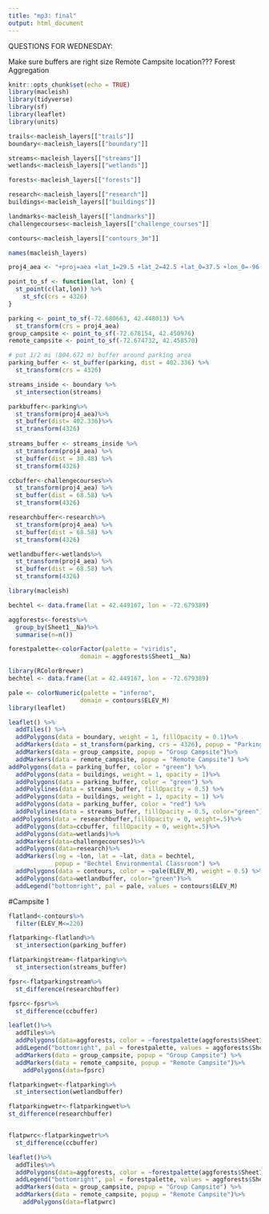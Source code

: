 ```yaml
---
title: "mp3: final"
output: html_document
---
```

QUESTIONS FOR WEDNESDAY:

Make sure buffers are right size
Remote Campsite location???
Forest Aggregation

```r
knitr::opts_chunk$set(echo = TRUE)
library(macleish)
library(tidyverse)
library(sf)
library(leaflet)
library(units)
```

```r
trails<-macleish_layers[["trails"]]
boundary<-macleish_layers[["boundary"]]

streams<-macleish_layers[["streams"]]
wetlands<-macleish_layers[["wetlands"]]

forests<-macleish_layers[["forests"]]

research<-macleish_layers[["research"]]
buildings<-macleish_layers[["buildings"]]

landmarks<-macleish_layers[["landmarks"]]
challengecourses<-macleish_layers[["challenge_courses"]]

contours<-macleish_layers[["contours_3m"]]

names(macleish_layers)
```

```r
proj4_aea <- "+proj=aea +lat_1=29.5 +lat_2=42.5 +lat_0=37.5 +lon_0=-96 +x_0=0 +y_0=0 +ellps=GRS80 +datum=NAD83 +units=m +no_defs"

point_to_sf <- function(lat, lon) {
  st_point(c(lat,lon)) %>%
    st_sfc(crs = 4326)
}

parking <- point_to_sf(-72.680663, 42.448013) %>%
  st_transform(crs = proj4_aea)
group_campsite <- point_to_sf(-72.678154, 42.450976)
remote_campsite <- point_to_sf(-72.674732, 42.458570)

# put 1/2 mi (804.672 m) buffer around parking area
parking_buffer <- st_buffer(parking, dist = 402.336) %>%
  st_transform(crs = 4326)

streams_inside <- boundary %>%
  st_intersection(streams)

parkbuffer<-parking%>%
  st_transform(proj4_aea)%>%
  st_buffer(dist= 402.336)%>%
  st_transform(4326)
  
streams_buffer <- streams_inside %>%
  st_transform(proj4_aea) %>%
  st_buffer(dist = 30.48) %>%
  st_transform(4326)

ccbuffer<-challengecourses%>%
  st_transform(proj4_aea) %>%
  st_buffer(dist = 68.58) %>%
  st_transform(4326)

researchbuffer<-research%>%
  st_transform(proj4_aea) %>%
  st_buffer(dist = 68.58) %>%
  st_transform(4326)

wetlandbuffer<-wetlands%>%
  st_transform(proj4_aea) %>%
  st_buffer(dist = 68.58) %>%
  st_transform(4326)
```

```r
library(macleish)

bechtel <- data.frame(lat = 42.449167, lon = -72.679389)

aggforests<-forests%>%
  group_by(Sheet1__Na)%>%
  summarise(n=n())

forestpalette<-colorFactor(palette = "viridis",
                    domain = aggforests$Sheet1__Na)

library(RColorBrewer)
bechtel <- data.frame(lat = 42.449167, lon = -72.679389)

pale <- colorNumeric(palette = "inferno",
                    domain = contours$ELEV_M)
library(leaflet)

leaflet() %>%
  addTiles() %>%
  addPolygons(data = boundary, weight = 1, fillOpacity = 0.1)%>%
  addMarkers(data = st_transform(parking, crs = 4326), popup = "Parking") %>%
  addMarkers(data = group_campsite, popup = "Group Campsite")%>%
  addMarkers(data = remote_campsite, popup = "Remote Campsite") %>%
addPolygons(data = parking_buffer, color = "green") %>%
  addPolygons(data = buildings, weight = 1, opacity = 1)%>%
  addPolygons(data = parking_buffer, color = "green") %>%
  addPolylines(data = streams_buffer, fillOpacity = 0.5) %>%
  addPolygons(data = buildings, weight = 1, opacity = 1) %>%
  addPolygons(data = parking_buffer, color = "red") %>%
  addPolylines(data = streams_buffer, fillOpacity = 0.5, color="green")%>%
 addPolygons(data = researchbuffer,fillOpacity = 0, weight=.5)%>%
  addPolygons(data=ccbuffer, fillOpacity = 0, weight=.5)%>%
  addPolygons(data=wetlands)%>%
  addMarkers(data=challengecourses)%>%
  addPolygons(data=research)%>%
  addMarkers(lng = ~lon, lat = ~lat, data = bechtel,
             popup = "Bechtel Environmental Classroom") %>%
  addPolygons(data = contours, color = ~pale(ELEV_M), weight = 0.5) %>%
  addPolygons(data=wetlandbuffer, color="green")%>%
  addLegend("bottomright", pal = pale, values = contours$ELEV_M)

```

#Campsite 1

```r
flatland<-contours%>%
  filter(ELEV_M<=220)

flatparking<-flatland%>%
  st_intersection(parking_buffer)

flatparkingstream<-flatparking%>%
  st_intersection(streams_buffer)

fpsr<-flatparkingstream%>%
  st_difference(researchbuffer)

fpsrc<-fpsr%>%
  st_difference(ccbuffer)

leaflet()%>%
  addTiles%>%
  addPolygons(data=aggforests, color = ~forestpalette(aggforests$Sheet1__Na), fillOpacity = 1)%>%
  addLegend("bottomright", pal = forestpalette, values = aggforests$Sheet1__Na)%>%
  addMarkers(data = group_campsite, popup = "Group Campsite") %>%
  addMarkers(data = remote_campsite, popup = "Remote Campsite")%>%
    addPolygons(data=fpsrc)
```
 
```r
flatparkingwet<-flatparking%>%
  st_intersection(wetlandbuffer)

flatparkingwetr<-flatparkingwet%>%
st_difference(researchbuffer)


flatpwrc<-flatparkingwetr%>%
  st_difference(ccbuffer)

leaflet()%>%
  addTiles%>%
  addPolygons(data=aggforests, color = ~forestpalette(aggforests$Sheet1__Na), fillOpacity = 1)%>%
  addLegend("bottomright", pal = forestpalette, values = aggforests$Sheet1__Na)%>%
  addMarkers(data = group_campsite, popup = "Group Campsite") %>%
  addMarkers(data = remote_campsite, popup = "Remote Campsite")%>%
    addPolygons(data=flatpwrc)
```